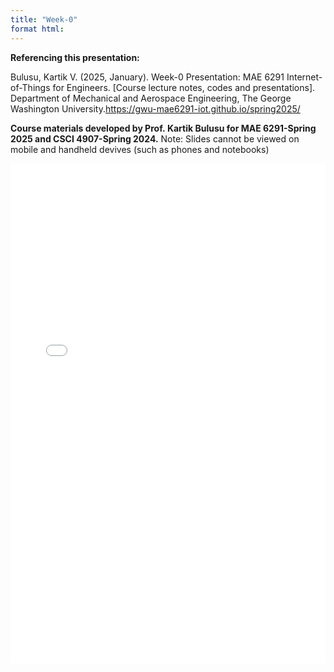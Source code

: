 ```yaml
---
title: "Week-0"
format html:
---
```



:::{.callout-note}
**Referencing this presentation:**

Bulusu, Kartik V. (2025, January). Week-0 Presentation: MAE 6291 Internet-of-Things for Engineers. [Course lecture notes, codes and presentations]. Department of Mechanical and Aerospace Engineering, The George Washington University.[https://gwu-mae6291-iot.github.io/spring2025/](https://gwu-mae6291-iot.github.io/spring2025/)

:::

::: {.callout-note appearance="simple"}
**Course materials developed by Prof. Kartik Bulusu for MAE 6291-Spring 2025 and CSCI 4907-Spring 2024.**
Note: Slides cannot be viewed on mobile and handheld devives (such as phones and notebooks)
:::
![](Notes/MAE6291_IoT_Week0.pdf){width="100%" height="800px"}

<!-- <footer>
  <p>This is a Quarto website. To learn more about Quarto websites visit <https://quarto.org/docs/websites>.<br>
  Author: Kartik Bulusu<br>
  Contact: <a href="mailto:bulusu@gwu.edu">bulusu</a><br>
  &copy; 2024 All rights reserved</p>
</footer> -->